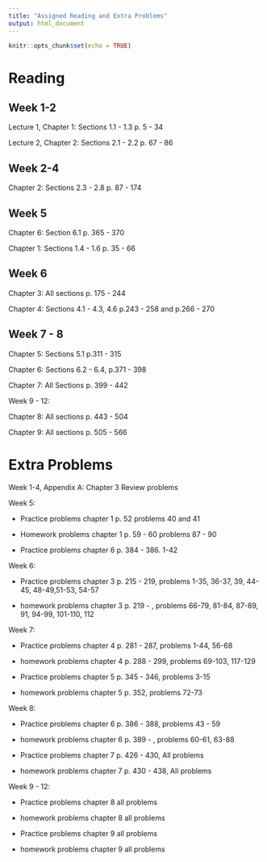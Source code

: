 ```yaml
---
title: "Assigned Reading and Extra Problems"
output: html_document
---
```


```r
knitr::opts_chunk$set(echo = TRUE)
```
# Reading

## Week 1-2
Lecture 1, Chapter 1: Sections 1.1 - 1.3 p. 5 - 34

Lecture 2, Chapter 2: Sections 2.1 - 2.2 p. 67 - 86

## Week 2-4
Chapter 2: Sections 2.3 - 2.8 p. 87 - 174

## Week 5
Chapter 6: Section 6.1 p. 365 - 370

Chapter 1: Sections 1.4 - 1.6 p. 35 - 66 

## Week 6

Chapter 3: All sections p. 175 - 244

Chapter 4: Sections 4.1 - 4.3, 4.6 p.243 - 258 and p.266 - 270 

## Week 7 - 8

Chapter 5: Sections 5.1 p.311 - 315

Chapter 6: Sections 6.2 - 6.4, p.371 - 398

Chapter 7: All Sections p. 399 - 442

Week 9 - 12: 

Chapter 8: All sections p. 443 - 504

Chapter 9: All sections p. 505 - 566
 
 
# Extra Problems
Week 1-4, Appendix A: Chapter 3 Review problems
 
Week 5: 

  * Practice problems chapter 1 p. 52 problems 40 and 41

  * Homework problems chapter 1 p. 59 - 60 problems 87 - 90

  * Practice problems chapter 6 p. 384 - 386. 1-42
  
Week 6: 

  * Practice problems chapter 3 p. 215 - 219, problems 1-35, 36-37, 39, 44-45, 48-49,51-53, 54-57
  
  * homework problems chapter 3 p. 219 - , problems 66-79, 81-84, 87-89, 91, 94-99, 101-110, 112
  
Week 7:

  * Practice problems chapter 4 p. 281 - 287, problems 1-44, 56-68
  
  * homework problems chapter 4 p. 288 - 299, problems 69-103, 117-129
  
  * Practice problems chapter 5 p. 345 - 346, problems 3-15
  
  * homework problems chapter 5 p. 352, problems 72-73

  
Week 8:

  * Practice problems chapter 6 p. 386 - 388, problems 43 - 59

  * homework problems chapter 6 p. 389 - , problems 60-61, 63-88
  
  * Practice problems chapter 7 p. 426 - 430, All problems

  * homework problems chapter 7 p. 430 - 438, All problems 
  
Week 9 - 12: 

  * Practice problems chapter 8 all problems

  * homework problems chapter 8 all problems
  
  * Practice problems chapter 9 all problems

  * homework problems chapter 9 all problems 
